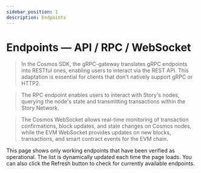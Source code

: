 ```yaml
---
sidebar_position: 1
description: Endpoints
---
```



# Endpoints — API / RPC / WebSocket

> In the Cosmos SDK, the gRPC-gateway translates gRPC endpoints into RESTful ones, enabling users to interact via the REST API. This adaptation is essential for clients that don't natively support gRPC or HTTP2.

> The RPC endpoint enables users to interact with Story's nodes, querying the node's state and transmitting transactions within the Story Network.

> The Cosmos WebSocket allows real-time monitoring of transaction confirmations, block updates, and state changes on Cosmos nodes, while the EVM WebSocket provides updates on new blocks, transactions, and smart contract events for the EVM chain.

This page shows only working endpoints that have been verified as operational. The list is dynamically updated each time the page loads. You can also click the Refresh button to check for currently available endpoints.

<DynamicEndpoints 
  endpoints={storyEndpoints} 
  checkEndpoint={storyEndpointChecker}
/>

